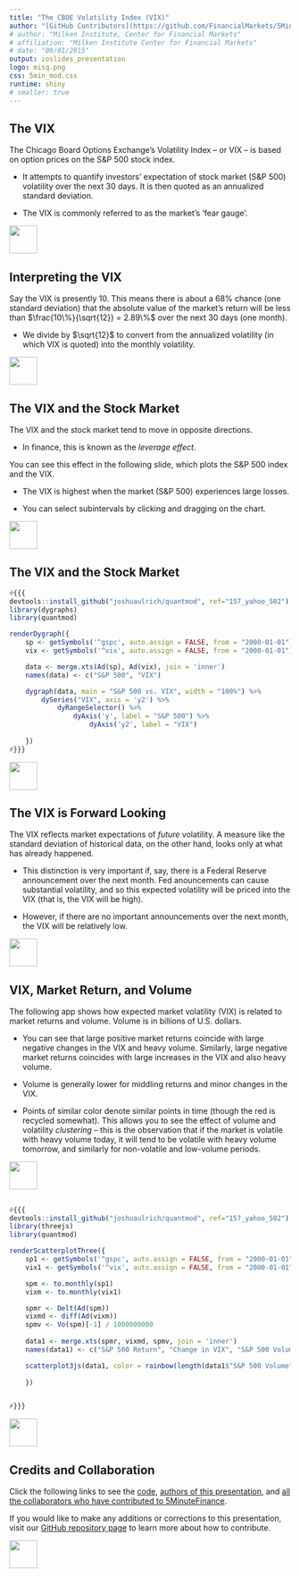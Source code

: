 ```yaml
---
title: "The CBOE Volatility Index (VIX)"
author: "[GitHub Contributors](https://github.com/FinancialMarkets/5MinuteFinance/graphs/contributors)"
# author: "Milken Institute, Center for Financial Markets"
# affiliation: "Milken Institute Center for Financial Markets"
# date: "09/01/2015"
output: ioslides_presentation
logo: misq.png
css: 5min_mod.css
runtime: shiny
# smaller: true
---
```


## The VIX

The Chicago Board Options Exchange's Volatility Index -- or VIX -- is based on option prices on the S\&P 500 stock index.

-  It attempts to quantify investors' expectation of stock market (S\&P 500) volatility over the next 30 days.  It is then quoted as an annualized standard deviation.

-  The VIX is commonly referred to as the market's 'fear gauge'.

<div class="MIfooter"><img src="mi.png" style="height:50px;"></div> 

## Interpreting the VIX

Say the VIX is presently 10. This means there is about a 68\% chance (one standard deviation) that the absolute value of the market's return will be less than $\frac{10\%}{\sqrt{12}} = 2.89\%$ over the next 30 days (one month).  

-  We divide by $\sqrt{12}$ to convert from the annualized volatility (in which VIX is quoted) into the monthly volatility. 

<div class="MIfooter"><img src="mi.png" style="height:50px;"></div> 

## The VIX and the Stock Market

The VIX and the stock market tend to move in opposite directions.

-  In finance, this is known as the *leverage effect*.

You can see this effect in the following slide, which plots the S&P 500 index and the VIX.

-  The VIX is highest when the market (S&P 500) experiences large losses.

-  You can select subintervals by clicking and dragging on the chart. 

<div class="MIfooter"><img src="mi.png" style="height:50px;"></div>

## The VIX and the Stock Market

```r
#{{{
devtools::install_github("joshuaulrich/quantmod", ref="157_yahoo_502")
library(dygraphs)
library(quantmod)

renderDygraph({
    sp <- getSymbols('^gspc', auto.assign = FALSE, from = "2000-01-01")
    vix <- getSymbols('^vix', auto.assign = FALSE, from = "2000-01-01")

    data <- merge.xts(Ad(sp), Ad(vix), join = 'inner')
    names(data) <- c("S&P 500", "VIX")

    dygraph(data, main = "S&P 500 vs. VIX", width = "100%") %>%
        dySeries("VIX", axis = 'y2') %>%
            dyRangeSelector() %>%
                dyAxis('y', label = "S&P 500") %>%
                    dyAxis('y2', label = "VIX") 
                        
    })
#}}}
```

<div class="MIfooter"><img src="mi.png" style="height:50px;"></div> 

## The VIX is Forward Looking

The VIX reflects market expectations of *future* volatility. A measure like the standard deviation of historical data, on the other hand, looks only at what has already happened.

-  This distinction is very important if, say, there is a Federal Reserve announcement over the next month.  Fed anouncements can cause substantial volatility, and so this expected volatility will be priced into the VIX (that is, the VIX will be high).

-  However, if there are no important announcements over the next month, the VIX will be relatively low.

<div class="MIfooter"><img src="mi.png" style="height:50px;"></div> 

##  VIX, Market Return, and Volume

The following app shows how expected market volatility (VIX) is related to market returns and volume.  Volume is in billions of U.S. dollars.

-  You can see that large positive market returns coincide with large negative changes in the VIX and heavy volume.  Similarly, large negative market returns coincides with large increases in the VIX and also heavy volume.

-  Volume is generally lower for middling returns and minor changes in the VIX.  

-  Points of similar color denote similar points in time (though the red is recycled somewhat).  This allows you to see the effect of volume and volatility *clustering* -- this is the observation that if the market is volatile with heavy volume today, it will tend to be volatile with heavy volume tomorrow, and similarly for non-volatile and low-volume periods.  

<div class="MIfooter"><img src="mi.png" style="height:50px;"></div> 

##

```r
#{{{
devtools::install_github("joshuaulrich/quantmod", ref="157_yahoo_502")
library(threejs)
library(quantmod)

renderScatterplotThree({
    sp1 <- getSymbols('^gspc', auto.assign = FALSE, from = "2000-01-01")
    vix1 <- getSymbols('^vix', auto.assign = FALSE, from = "2000-01-01")

    spm <- to.monthly(sp1)
    vixm <- to.monthly(vix1)

    spmr <- Delt(Ad(spm))
    vixmd <- diff(Ad(vixm))
    spmv <- Vo(spm)[-1] / 1000000000 
    
    data1 <- merge.xts(spmr, vixmd, spmv, join = 'inner')
    names(data1) <- c("S&P 500 Return", "Change in VIX", "S&P 500 Volume")

    scatterplot3js(data1, color = rainbow(length(data1$"S&P 500 Volume")), labels = paste("Month: ", as.Date(index(data1)), sep = ""))
                        
    })


#}}}
```

<div class="MIfooter"><img src="mi.png" style="height:50px;"></div> 

## Credits and Collaboration

Click the following links to see the [code](https://github.com/FinancialMarkets/5MinuteFinance/blob/master/Options/The_VIX/vix.Rmd), [authors of this presentation](https://github.com/FinancialMarkets/5MinuteFinance/blame/master/Options/The_VIX/vix.Rmd), and [all the collaborators who have contributed to 5MinuteFinance](https://github.com/FinancialMarkets/5MinuteFinance/graphs/contributors).

If you would like to make any additions or corrections to this presentation, visit our [GitHub repository page](https://github.com/FinancialMarkets/5MinuteFinance#how-to-contribute) to learn more about how to contribute.

<div class="MIfooter"><img src="mi.png" style="height:50px;"></div> 
